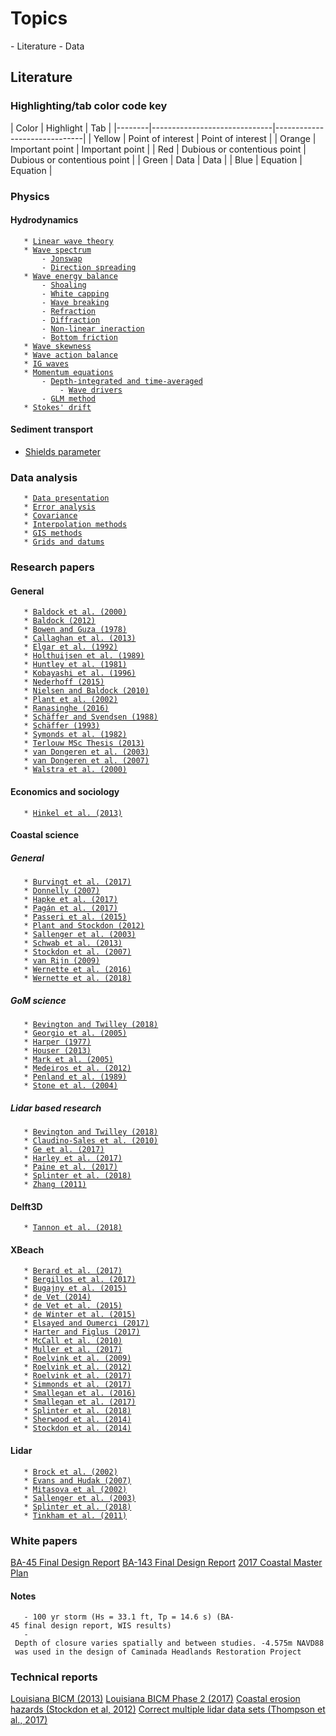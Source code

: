 = Topics =
- Literature
- Data

== Literature ==
=== Highlighting/tab color code key ===

| Color  | Highlight                    | Tab                          |
|--------|------------------------------|------------------------------|
| Yellow | Point of interest            | Point of interest            |
| Orange | Important point              | Important point              |
| Red    | Dubious or contentious point | Dubious or contentious point |
| Green  | Data                         | Data                         |
| Blue   | Equation                     | Equation                     |


=== Physics ===
==== Hydrodynamics ====
	* [[linear_wave_theory|Linear wave theory]]
	* [[Wave spectrum]]
		- [[Jonswap spectrum|Jonswap]]
		- [[Direction spreading]]
	* [[Wave energy balance]]
		- [[Shoaling]]
		- [[White capping]]
		- [[Wave breaking]]
		- [[Refraction]]
		- [[Diffraction]]
		- [[Non-linear ineraction]]
		- [[Bottom friction]]
	* [[Wave skewness]]
	* [[Wave action balance]]
	* [[IG waves]]
	* [[Momentum equations]]
		- [[Depth-integrated and time-averaged]]
			- [[Wave drivers]]
		- [[GLM method]]
	* [[Stokes' drift]]

==== Sediment transport ====
* [[Shields parameter]]

=== Data analysis ===
	* [[Data presentation]]
	* [[Error analysis]]
	* [[Covariance]]
	* [[Interpolation methods]]
	* [[GIS methods]]
	* [[grids_and_datums|Grids and datums]]

=== Research papers ===
==== General ====
	* [[Baldock et al. (2000)]]
	* [[Baldock (2012)]]
	* [[Bowen and Guza (1978)]]
	* [[Callaghan et al. (2013)]]
	* [[Elgar et al. (1992)]]
	* [[Holthuijsen et al. (1989)]]
	* [[Huntley et al. (1981)]]
	* [[Kobayashi et al. (1996)]]
	* [[Nederhoff (2015)]]
	* [[Nielsen and Baldock (2010)]]
	* [[Plant et al. (2002)]]
	* [[Ranasinghe (2016)]]
	* [[Schäffer and Svendsen (1988)]]
	* [[Schäffer (1993)]]
	* [[Symonds et al. (1982)]]
	* [[Terlouw MSc Thesis (2013)]]
	* [[van Dongeren et al. (2003)]]
	* [[van Dongeren et al. (2007)]]
	* [[Walstra et al. (2000)]]

==== Economics and sociology ====
	* [[Hinkel et al. (2013)]]

==== Coastal science ====
===== General =====
	* [[Burvingt et al. (2017)]]
	* [[Donnelly (2007)]]
	* [[Hapke et al. (2017)]]
	* [[pagan_et_al_2017|Pagán et al. (2017)]]
	* [[Passeri et al. (2015)]]
	* [[Plant and Stockdon (2012)]]
	* [[Sallenger et al. (2003)]]
	* [[Schwab et al. (2013)]]
	* [[Stockdon et al. (2007)]]
	* [[van Rijn (2009)]]
	* [[Wernette et al. (2016)]]
	* [[Wernette et al. (2018)]]

===== GoM science =====
	* [[Bevington and Twilley (2018)]]
	* [[Georgio et al. (2005)]]
	* [[Harper (1977)]]
	* [[Houser (2013)]]
	* [[Mark et al. (2005)]]
	* [[Medeiros et al. (2012)]]
	* [[Penland et al. (1989)]]
	* [[Stone et al. (2004)]]

===== Lidar based research =====
	* [[Bevington and Twilley (2018)]]
	* [[Claudino-Sales et al. (2010)]]
	* [[Ge et al. (2017)]]
	* [[Harley et al. (2017)]]
	* [[Paine et al. (2017)]]
	* [[Splinter et al. (2018)]]
	* [[Zhang (2011)]]

==== Delft3D ====
	* [[Tannon et al. (2018)]]

==== XBeach ====
	* [[Berard et al. (2017)]]
	* [[Bergillos et al. (2017)]]
	* [[Bugajny et al. (2015)]]
	* [[de Vet (2014)]]
	* [[de Vet et al. (2015)]]
	* [[de Winter et al. (2015)]]
	* [[Elsayed and Oumerci (2017)]]
	* [[Harter and Figlus (2017)]]
	* [[McCall et al. (2010)]]
	* [[Muller et al. (2017)]]
	* [[Roelvink et al. (2009)]]
	* [[Roelvink et al. (2012)]]
	* [[Roelvink et al. (2017)]]
	* [[Simmonds et al. (2017)]]
	* [[Smallegan et al. (2016)]]
	* [[Smallegan et al. (2017)]]
	* [[Splinter et al. (2018)]]
	* [[Sherwood et al. (2014)]]
	* [[Stockdon et al. (2014)]]

==== Lidar ====
	* [[Brock et al. (2002)]]
	* [[Evans and Hudak (2007)]]
	* [[Mitasova et al (2002)]]
	* [[Sallenger et al. (2003)]]
	* [[Splinter et al. (2018)]]
	* [[Tinkham et al. (2011)]]


=== White papers ===
[[BA-45 Final Design Report]]
[[BA-143 Final Design Report]]
[[2017 Coastal Master Plan]]

==== Notes ====
	- 100 yr storm (Hs = 33.1 ft, Tp = 14.6 s) (BA-45 final design report, WIS results)
	- Depth of closure varies spatially and between studies. -4.575m NAVD88 was used in the design of Caminada Headlands Restoration Project 

=== Technical reports ===
[[Louisiana BICM (2013)]]
[[Byrnes_LABICM_2017|Louisiana BICM Phase 2 (2017)]]
[[USGS_coastal_erosion_haz|Coastal erosion hazards (Stockdon et al, 2012)]]
[[corr_multi_lidar|Correct multiple lidar data sets (Thompson et al., 2017)]] 
